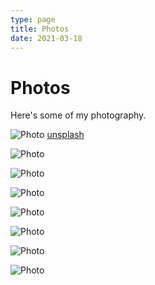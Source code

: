 ```yaml
---
type: page
title: Photos
date: 2021-03-18
---
```


# Photos

Here's some of my photography.


<Image
  src="/images/1.jpg"
  alt="Photo"
  width={200}
  priority
  className="next-image"
/>
[unsplash]()

<Image
  src="/images/2.jpg"
  alt="Photo"
  priority
  className="next-image"
/>

<Image
  src="/images/3.jpg"
  alt="Photo"
        width={500}
  priority
  className="next-image"
/>

<Image
  src="/images/4.jpg"
  alt="Photo"
        width={500}
  priority
  className="next-image"
/>

<Image
  src="/images/5.jpg"
  alt="Photo"
        width={500}
  priority
  className="next-image"
/>

<Image
  src="/images/6.jpg"
  alt="Photo"
        width={500}
  priority
  className="next-image"
/>


<Image
  src="/images/7.jpg"
  alt="Photo"
        width={500}
  priority
  className="next-image"
/>


<Image
  src="/images/8.jpg"
  alt="Photo"
        width={500}
  priority
  className="next-image"
/>


